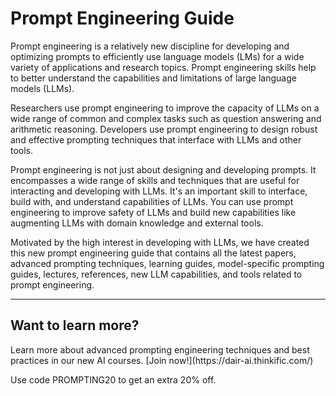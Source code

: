 # Prompt Engineering Guide


Prompt engineering is a relatively new discipline for developing and optimizing prompts to efficiently use language models (LMs) for a wide variety of applications and research topics. Prompt engineering skills help to better understand the capabilities and limitations of large language models (LLMs).

Researchers use prompt engineering to improve the capacity of LLMs on a wide range of common and complex tasks such as question answering and arithmetic reasoning. Developers use prompt engineering to design robust and effective prompting techniques that interface with LLMs and other tools.

Prompt engineering is not just about designing and developing prompts. It encompasses a wide range of skills and techniques that are useful for interacting and developing with LLMs. It's an important skill to interface, build with, and understand capabilities of LLMs. You can use prompt engineering to improve safety of LLMs and build new capabilities like augmenting LLMs with domain knowledge and external tools.

Motivated by the high interest in developing with LLMs, we have created this new prompt engineering guide that contains all the latest papers, advanced prompting techniques, learning guides, model-specific prompting guides, lectures, references, new LLM capabilities, and tools related to prompt engineering.

---

## Want to learn more?

<Callout type= "info" emoji="🎓">
Learn more about advanced prompting engineering techniques and best practices in our new AI courses. [Join now!](https://dair-ai.thinkific.com/)

Use code PROMPTING20 to get an extra 20% off.
</Callout>